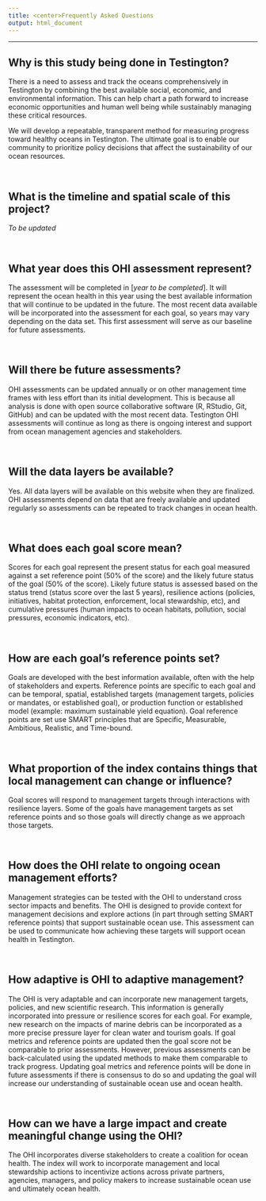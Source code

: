 ```yaml
---
title: <center>Frequently Asked Questions
output: html_document
---
```


<!--- please edit as needed!--->

----

## Why is this study being done in Testington?

There is a need to assess and track the oceans comprehensively in Testington by combining the best available social, economic, and environmental information. This can help chart a path forward to increase economic opportunities and human well being while sustainably managing these critical resources.

We will develop a repeatable, transparent method for measuring progress toward healthy oceans in Testington. The ultimate goal is to enable our community to prioritize policy decisions that affect the sustainability of our ocean resources.

<br>

## What is the timeline and spatial scale of this project?

*To be updated*

<br>

## What year does this OHI assessment represent?  

The assessment will be completed in [*year to be completed*]. It will represent the ocean health in this year using the best available information that will continue to be updated in the future. The most recent data available will be incorporated into the assessment for each goal, so years may vary depending on the data set. This first assessment will serve as our baseline for future assessments. 

<br>

## Will there be future assessments?

OHI assessments can be updated annually or on other management time frames with less effort than its initial development. This is because all analysis is done with open source collaborative software (R, RStudio, Git, GitHub) and can be updated with the most recent data. Testington OHI assessments will continue as long as there is ongoing interest and support from ocean management agencies and stakeholders. 

<br>

## Will the data layers be available?

Yes. All data layers will be available on this website when they are finalized. <!--- www/ohi-science.org/testy/layers. ---> OHI assessments depend on data that are freely available and updated regularly so assessments can be repeated to track changes in ocean health.  

<br>

## What does each goal score mean? 

Scores for each goal represent the present status for each goal measured against a set reference point (50% of the score) and the likely future status of the goal (50% of the score). Likely future status is assessed based on the status trend (status score over the last 5 years), resilience actions (policies, initiatives, habitat protection, enforcement, local stewardship, etc), and cumulative pressures (human impacts to ocean habitats, pollution, social pressures, economic indicators, etc).

<br>

## How are each goal’s reference points set?

Goals are developed with the best information available, often with the help of stakeholders and experts. Reference points are specific to each goal and can be temporal, spatial, established targets (management targets, policies or mandates, or established goal), or production function or established model (example: maximum sustainable yield equation). Goal reference points are set use SMART principles that are Specific, Measurable, Ambitious, Realistic, and Time-bound.

<br>

## What proportion of the index contains things that local management can change or influence? 

Goal scores will respond to management targets through interactions with resilience layers. Some of the goals have management targets as set reference points and so those goals will directly change as we approach those targets. 

<br>

## How does the OHI relate to ongoing ocean management efforts?

Management strategies can be tested with the OHI to understand cross sector impacts and benefits. The OHI is designed to provide context for management decisions and explore actions (in part through setting SMART reference points) that support sustainable ocean use. This assessment can be used to communicate how achieving these targets will support ocean health in Testington. 

<br>

## How adaptive is OHI to adaptive management?

The OHI is very adaptable and can incorporate new management targets, policies, and new scientific research. This information is generally incorporated into pressure or resilience scores for each goal. For example, new research on the impacts of marine debris can be incorporated as a more precise pressure layer for clean water and tourism goals. If goal metrics and reference points are updated then the goal score not be comparable to prior assessments. However, previous assessments can be back-calculated using the updated methods to make them comparable to track progress. Updating goal metrics and reference points will be done in future assessments if there is consensus to do so and updating the goal will increase our understanding of sustainable ocean use and ocean health.

<br>

## How can we have a large impact and create meaningful change using the OHI?

The OHI incorporates diverse stakeholders to create a coalition for ocean health. The index will work to incorporate management and local stewardship actions to incentivize actions across private partners, agencies, managers, and policy makers to increase sustainable ocean use and ultimately ocean health. 

